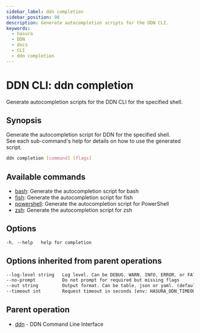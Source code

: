 ```yaml
---
sidebar_label: ddn completion
sidebar_position: 98
description: Generate autocompletion scripts for the DDN CLI.
keywords:
  - hasura
  - DDN
  - docs
  - CLI
  - ddn completion
---
```


# DDN CLI: ddn completion

Generate autocompletion scripts for the DDN CLI for the specified shell.

## Synopsis

Generate the autocompletion script for DDN for the specified shell.  
See each sub-command's help for details on how to use the generated script.

```bash
ddn completion [command] [flags]
```

## Available commands

- [bash](/reference/cli/commands/ddn_completion_bash): Generate the autocompletion script for bash
- [fish](/reference/cli/commands/ddn_completion_fish): Generate the autocompletion script for fish
- [powershell](/reference/cli/commands/ddn_completion_powershell): Generate the autocompletion script for PowerShell
- [zsh](/reference/cli/commands/ddn_completion_zsh): Generate the autocompletion script for zsh

## Options

```sass
-h, --help   help for completion
```

## Options inherited from parent operations

```sass
--log-level string   Log level. Can be DEBUG, WARN, INFO, ERROR, or FATAL. (default "INFO")
--no-prompt          Do not prompt for required but missing flags
--out string         Output format. Can be table, json or yaml. (default "table")
--timeout int        Request timeout in seconds [env: HASURA_DDN_TIMEOUT] (default 100)
```

## Parent operation

- [ddn](/reference/cli/commands/ddn) - DDN Command Line Interface
